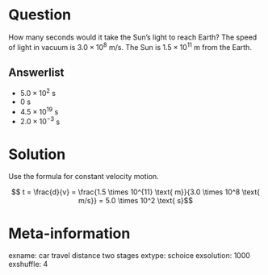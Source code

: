 Question
========
How many seconds would it take the Sun's light to reach Earth? The speed of light in vacuum is $3.0 \times 10^8$ m/s. The Sun is $1.5 \times 10^{11}$ m from the Earth.

Answerlist
----------
* $5.0 \times 10^2$ s
* $0$ s
* $4.5 \times 10^{19}$ s
* $2.0 \times 10^{-3}$ s

Solution
========
Use the formula for constant velocity motion.

$$ t = \frac{d}{v} = \frac{1.5 \times 10^{11} \text{ m}}{3.0 \times 10^8 \text{ m/s}} = 5.0 \times 10^2 \text{ s}$$

Meta-information
================
exname: car travel distance two stages
extype: schoice
exsolution: 1000
exshuffle: 4
